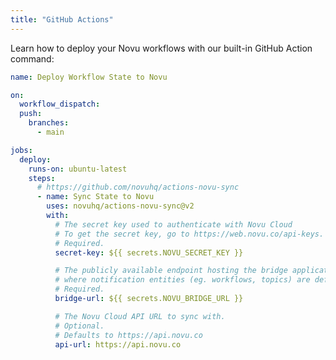 ```yaml
---
title: "GitHub Actions"
---
```


Learn how to deploy your Novu workflows with our built-in GitHub Action command:

```yaml
name: Deploy Workflow State to Novu

on:
  workflow_dispatch:
  push:
    branches:
      - main

jobs:
  deploy:
    runs-on: ubuntu-latest
    steps:
      # https://github.com/novuhq/actions-novu-sync
      - name: Sync State to Novu
        uses: novuhq/actions-novu-sync@v2
        with:
          # The secret key used to authenticate with Novu Cloud
          # To get the secret key, go to https://web.novu.co/api-keys.
          # Required.
          secret-key: ${{ secrets.NOVU_SECRET_KEY }}

          # The publicly available endpoint hosting the bridge application
          # where notification entities (eg. workflows, topics) are defined.
          # Required.
          bridge-url: ${{ secrets.NOVU_BRIDGE_URL }}

          # The Novu Cloud API URL to sync with.
          # Optional.
          # Defaults to https://api.novu.co
          api-url: https://api.novu.co
```
